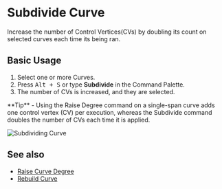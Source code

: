 
# Subdivide Curve

<Reference shortcut="Alt + S" command="Subdivide" button="" />

Increase the number of Control Vertices(CVs) by doubling its count on selected curves each time its being ran. 

## Basic Usage

1. Select one or more Curves.
2. Press <kbd>Alt + S</kbd> or type **Subdivide** in the Command Palette.
3. The number of CVs is increased, and they are selected.

<Callout type="info" emoji="💡">
**Tip**     
- Using the Raise Degree command on a single-span curve adds one control vertex (CV) per execution, whereas the Subdivide command doubles the number of CVs each time it is applied. 
</Callout>  

![Subdividing Curve](/img/subdivide-curve.png)

## See also
- [Raise Curve Degree](raise-curve-degree)
- [Rebuild Curve](rebuild-curve) 